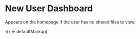 
<Meta title="Legacy/Components/New User Dashboard" />

# New User Dashboard

Appears on the homepage if the user has no shared files to view.

<Canvas>
  <Story name="New User Dashboard" height="900px">
    {() => defaultMarkup}
  </Story>
</Canvas>
